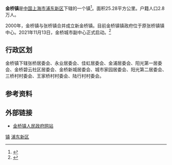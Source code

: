 {{中国乡级行政区
|行政区全称 = 金桥镇
|景观照片文件名 = Intersection in Pudong.jpg
|景观照片描述 = 
|汉语拼音 = 
|其他语言 = 
|其他语言名称 = 
|位置图文件名 = 
|位置图描述 = 
|自定义图片= 
|行政区划 = 12个
|村委会 = 3
|居委会 = 9
|建置时间 = 1995年
|领导职位 = 镇
|领导名称 = 钱敏华
|政府驻地 = 佳林路655号
|毗邻 = 
|总面积 = 25.28平方公里
|总人口 = 
|户籍人口 = 2.8万人
|户籍人口年份 = 2008年
|常住人口 = 
|常住人口年份 = 
|人口密度 = 
|GDP = 
|邮政编码 = 201206
|电话区号 = 21
|官方网站 = http://www.jinqiao2010.gov.cn/ 
|网站名称 = 中国上海金桥2010
|31/01/15/120/000}}

'''金桥镇'''是[[中国|中国]][[上海市|上海市]][[浦东新区|浦东新区]]下辖的一个镇<ref>{{PRC admin/ref sgc|{{PRC admin/parent|31/01/15/120/000}}}}</ref>。面积25.28平方公里。户籍人口2.8万人。

2000年，金桥镇与张桥镇合并成立新金桥镇。目前金桥镇镇政府位于原张桥镇镇中心。2021年11月13日，金桥城市副中心正式启动。<ref>{{cite news |title=擦亮引领区开发建设“金”字招牌：上海浦东金桥城市副中心正式启动 |url=http://www.chinanews.com/cj/2021/11-13/9608450.shtml}}</ref>

== 行政区划 ==
金桥镇下辖张桥居委会、永业居委会、佳虹居委会、金浦居委会、阳光第一居委会、金桥碧云社区居委会、金桥新城居委会、城市家园居委会、阳光第二居委会、三桥村村委会、王家桥村村委会、陆行村村委会。

== 参考资料 ==
{{reflist}}

== 外部链接 ==
* [https://web.archive.org/web/20131021075435/http://www.jinqiao2010.gov.cn/ 金桥镇人民政府网站]

{{上海小作品}}
{{浦东新区行政区划}}
{{上海市功能性区域}}

[[Category:浦东新区行政区划|镇]]
[[Category:上海乡镇|浦东新区]]